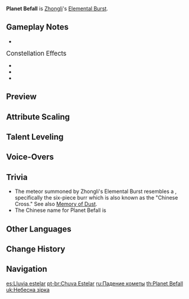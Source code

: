 {{Talent Infobox
|image         = Talent Planet Befall.png
|character     = Zhongli
|type          = Elemental Burst
|info          = Brings a falling meteor down to earth, dealing massive {{Color|Geo DMG}} to opponents caught in its [[AoE]] and applying the {{Color|Geo|Petrification}} [[status]] to them.<br /><br />'''Petrification'''<br />Opponents affected by the {{Color|Geo|Petrification}} status cannot move.
|energyCost    = 40
|CD            = 12s
|attr1         = Skill DMG
|value1        = 401%–1,192%
|attr2         = Petrification Duration
|value2        = 3.1s~4s
|utility1      = AoE
|utility2      = Immobilization
|utility3      = Status to Enemy
|scale_att1    = ATK
}}
{{Description|The falling meteor punishes the unjust.}}
'''Planet Befall''' is [[Zhongli]]'s [[Elemental Burst]].

==Gameplay Notes==
* {{TalentNote|ascension|2|Dominance of Earth|increases Planet Befall's DMG by 33% of his Max HP.|character=Zhongli|talent=Planet Befall}}

;<big>Constellation Effects</big>
* {{TalentNote|constellation|2|Stone, the Cradle of Jade}}
* {{TalentNote|constellation|4|Topaz, Unbreakable and Fearless}}
* {{TalentNote|constellation|5|Lazuli, Herald of the Order}}

==Preview==
{{Preview
|file=Planet Befall Preview
}}
{{clr}}

==Attribute Scaling==
{{Talent Scaling
|talentType=Elemental Burst
|levels=14
|order=skilldmg,petrificationduration,cd,energycost
|titles=Skill DMG (%),Petrification Duration,CD,Energy Cost
|skilldmg_1=401.08
|skilldmg_2=444.44
|skilldmg_3=487.8
|skilldmg_4=542
|skilldmg_5=590.78
|skilldmg_6=639.56
|skilldmg_7=704.6
|skilldmg_8=769.64
|skilldmg_9=834.68
|skilldmg_10=899.72
|skilldmg_11=964.76
|skilldmg_12=1029.8
|skilldmg_13=1084
|skilldmg_14=1138
|petrificationduration_1=3.1s
|petrificationduration_2=3.2s
|petrificationduration_3=3.3s
|petrificationduration_4=3.4s
|petrificationduration_5=3.5s
|petrificationduration_6=3.6s
|petrificationduration_7=3.7s
|petrificationduration_8=3.8s
|petrificationduration_9=3.9s
|petrificationduration_10=4s
|petrificationduration_11=4s
|petrificationduration_12=4s
|petrificationduration_13=4s
|petrificationduration_14=4s
|cd=12s
|energycost=40
}}

==Talent Leveling==
{{Talent Upgrade|Zhongli}}

==Voice-Overs==
{{Talent VO}}

==Trivia==
*The meteor summoned by Zhongli's Elemental Burst resembles a {{w|Burr puzzle}}, specifically the six-piece burr which is also known as the "Chinese Cross." See also [[Memory of Dust]].
*The Chinese name for Planet Befall is {{Lang|mini=1|zh=天星|zh_rm=Tiānxīng|zh_tl=(Heavenly) Star.}}

==Other Languages==
{{Other Languages
|en      = Planet Befall
|zhs     = 天星
|zhs_rm  = Tiānxīng
|zht     = 天星
|zht_rm  = Tiānxīng
|zh_tl   = Heavenly Star
|ja      = 天星
|ja_rm   = Tensei{{Assumed}}
|ja_tl   = Heavenly Star{{Sino|ja}}
|ko      = {{tt|천성|天星}}
|ko_rm   = Cheonseong
|ko_tl   = Heavenly Star{{Sino|ko}}
|es      = Lluvia estelar
|es_tl   = Stellar Rain
|fr      = Chute de météore
|fr_tl   = Meteor Fall
|ru      = Падение кометы
|ru_tl   = Comet Fall
|th      = Planet Befall
|vi      = {{tt|Thiên Tinh|天星}}
|vi_tl   = Heavenly Star{{Sino|vi}}
|de      = Einstürzender Himmel
|de_tl   = Collapsing Sky
|id      = Planet Befall
|pt      = Chuva Estelar
|pt_tl   = Stellar Rain
}}

==Change History==
{{Change History|1.1}}

==Navigation==
{{Talent Navbox|Zhongli}}

[[es:Lluvia estelar]]
[[pt-br:Chuva Estelar]]
[[ru:Падение кометы]]
[[th:Planet Befall]]
[[uk:Небесна зірка]]